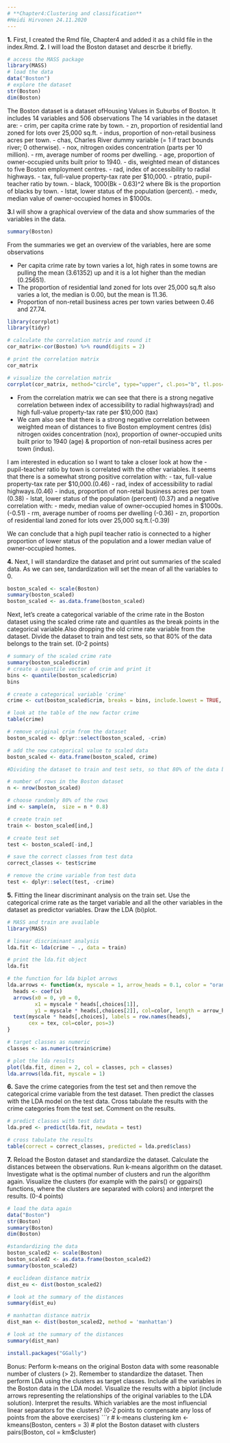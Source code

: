 ```yaml
---
# **Chapter4:Clustering and classification**
#Heidi Hirvonen 24.11.2020 
---
```

**1.** First, I created the Rmd file, Chapter4 and added it as a child file in the index.Rmd.
**2.** I will load the Boston dataset and descrbe it briefly.
```r
# access the MASS package
library(MASS)
# load the data
data("Boston")
# explore the dataset
str(Boston)
dim(Boston)
```
The Boston dataset is a dataset ofHousing Values in Suburbs of Boston. It includes 14 variables and 506 observations
The 14 variables in the dataset are:
- crim, per capita crime rate by town.
- zn, proportion of residential land zoned for lots over 25,000 sq.ft.
- indus, proportion of non-retail business acres per town.
- chas, Charles River dummy variable (= 1 if tract bounds river; 0 otherwise).
- nox, nitrogen oxides concentration (parts per 10 million).
- rm, average number of rooms per dwelling.
- age, proportion of owner-occupied units built prior to 1940.
- dis, weighted mean of distances to five Boston employment centres.
- rad, index of accessibility to radial highways.
- tax, full-value property-tax rate per \$10,000.
- ptratio, pupil-teacher ratio by town.
- black, 1000(Bk - 0.63)^2 where Bk is the proportion of blacks by town.
- lstat, lower status of the population (percent).
- medv, median value of owner-occupied homes in \$1000s.

**3.**I will show a graphical overview of the data and show summaries of the variables in the data. 
```r
summary(Boston)

```
From the summaries we get an overview of the variables, here are some observations

- Per capita crime rate by town varies a lot, high rates in some towns are pulling the mean (3.61352) up and it is a lot higher than the median (0.25651).
- The proportion of residential land zoned for lots over 25,000 sq.ft also varies a lot, the median is 0.00, but the mean is 11.36.
- Proportion of non-retail business acres per town varies between 0.46 and 27.74.

```r
library(corrplot)
library(tidyr)

# calculate the correlation matrix and round it
cor_matrix<-cor(Boston) %>% round(digits = 2)

# print the correlation matrix
cor_matrix

# visualize the correlation matrix
corrplot(cor_matrix, method="circle", type="upper", cl.pos="b", tl.pos="d", tl.cex = 0.6)

```
- From the correlation matrix we can see that there is a strong negative correlation between index of accessibility to radial highways(rad) and high full-value property-tax rate per \$10,000 (tax)
- We cam also see that there is a strong negative correlation between weighted mean of distances to five Boston employment centres (dis)  nitrogen oxides concentration (nox), proportion of owner-occupied units built prior to 1940 (age) &  proportion of non-retail business acres per town (indus).

I am interested in education so I want to take a closer look at how the - pupil-teacher ratio by town is correlated with the other variables. It seems that there is a somewhat strong positive correlation with:
- tax, full-value property-tax rate per \$10,000.(0.46)
- rad, index of accessibility to radial highways.(0.46)
- indus, proportion of non-retail business acres per town (0.38)
- lstat, lower status of the population (percent) (0.37)
and a negative correlation with: 
- medv, median value of owner-occupied homes in \$1000s. (-0.51)
- rm, average number of rooms per dwelling (-0.36)
- zn, proportion of residential land zoned for lots over 25,000 sq.ft.(-0.39)

We can conclude that a high pupil teacher ratio is connected to  a higher proportion of lower status of the population and a lower median value of owner-occupied homes.

**4.** Next, I will standardize the dataset and print out summaries of the scaled data. As we can see, tandardization will set the mean of all the variables to 0.

```r
boston_scaled <- scale(Boston)
summary(boston_scaled)
boston_scaled <- as.data.frame(boston_scaled)

```
Next,  let's create a categorical variable of the crime rate in the Boston dataset using the scaled crime rate and quantiles as the break points in the categorical variable.Also dropping the old crime rate variable from the dataset. Divide the dataset to train and test sets, so that 80% of the data belongs to the train set. (0-2 points)
```r
# summary of the scaled crime rate
summary(boston_scaled$crim)
# create a quantile vector of crim and print it
bins <- quantile(boston_scaled$crim)
bins

# create a categorical variable 'crime'
crime <- cut(boston_scaled$crim, breaks = bins, include.lowest = TRUE, labels = c("low", "med_low", "med_high", "high"))

# look at the table of the new factor crime
table(crime)

# remove original crim from the dataset
boston_scaled <- dplyr::select(boston_scaled, -crim)

# add the new categorical value to scaled data
boston_scaled <- data.frame(boston_scaled, crime)

#Dividing the dataset to train and test sets, so that 80% of the data belongs to the train set

# number of rows in the Boston dataset 
n <- nrow(boston_scaled)

# choose randomly 80% of the rows
ind <- sample(n,  size = n * 0.8)

# create train set
train <- boston_scaled[ind,]

# create test set 
test <- boston_scaled[-ind,]

# save the correct classes from test data
correct_classes <- test$crime

# remove the crime variable from test data
test <- dplyr::select(test, -crime)

```
**5.** Fitting the linear discriminant analysis on the train set. Use the categorical crime rate as the target variable and all the other variables in the dataset as predictor variables. Draw the LDA (bi)plot. 

```r
# MASS and train are available
library(MASS)

# linear discriminant analysis
lda.fit <- lda(crime ~ ., data = train)

# print the lda.fit object
lda.fit

# the function for lda biplot arrows
lda.arrows <- function(x, myscale = 1, arrow_heads = 0.1, color = "orange", tex = 0.75, choices = c(1,2)){
  heads <- coef(x)
  arrows(x0 = 0, y0 = 0, 
         x1 = myscale * heads[,choices[1]], 
         y1 = myscale * heads[,choices[2]], col=color, length = arrow_heads)
  text(myscale * heads[,choices], labels = row.names(heads), 
       cex = tex, col=color, pos=3)
}

# target classes as numeric
classes <- as.numeric(train$crime)

# plot the lda results
plot(lda.fit, dimen = 2, col = classes, pch = classes)
lda.arrows(lda.fit, myscale = 1)

```
**6.** 
Save the crime categories from the test set and then remove the categorical crime variable from the test dataset. Then predict the classes with the LDA model on the test data. Cross tabulate the results with the crime categories from the test set. Comment on the results. 

```r
# predict classes with test data
lda.pred <- predict(lda.fit, newdata = test)

# cross tabulate the results
table(correct = correct_classes, predicted = lda.pred$class)

```
**7.** Reload the Boston dataset and standardize the dataset. Calculate the distances between the observations. Run k-means algorithm on the dataset. Investigate what is the optimal number of clusters and run the algorithm again. Visualize the clusters (for example with the pairs() or ggpairs() functions, where the clusters are separated with colors) and interpret the results. (0-4 points)
```r
# load the data again
data("Boston")
str(Boston)
summary(Boston)
dim(Boston)

#standardizing the data
boston_scaled2 <- scale(Boston)
boston_scaled2 <- as.data.frame(boston_scaled2)
summary(boston_scaled2)

# euclidean distance matrix
dist_eu <- dist(boston_scaled2)

# look at the summary of the distances
summary(dist_eu)

# manhattan distance matrix
dist_man <- dist(boston_scaled2, method = 'manhattan')

# look at the summary of the distances
summary(dist_man) 

install.packages("GGally")


```
Bonus: Perform k-means on the original Boston data with some reasonable number of clusters (> 2). Remember to standardize the dataset. Then perform LDA using the clusters as target classes. Include all the variables in the Boston data in the LDA model. Visualize the results with a biplot (include arrows representing the relationships of the original variables to the LDA solution). Interpret the results. Which variables are the most influencial linear separators for the clusters? (0-2 points to compensate any loss of points from the above exercises)
```r

# k-means clustering
km <-kmeans(Boston, centers = 3)
# plot the Boston dataset with clusters
pairs(Boston, col = km$cluster)


